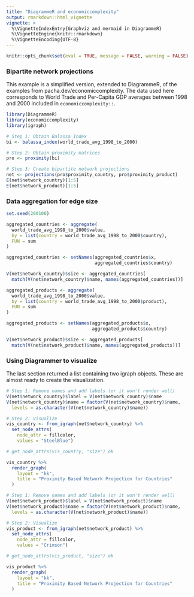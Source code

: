 ```yaml
---
title: "DiagrammeR and economiccomplexity"
output: rmarkdown::html_vignette
vignette: >
  %\VignetteIndexEntry{Graphviz and mermaid in DiagrammeR}
  %\VignetteEngine{knitr::rmarkdown}
  %\VignetteEncoding{UTF-8}
---
```


```r
knitr::opts_chunk$set(eval = TRUE, message = FALSE, warning = FALSE)
```

### Bipartite network projections

This example is a simplified version, extended to DiagrammeR, of the examples
from pacha.dev/economiccomplexity. The data used here corresponds to 
World Trade and Per-Capita GDP averages between 1998 and 2000 included in
`economiccomplexity::`.

```r
library(DiagrammeR)
library(economiccomplexity)
library(igraph)

# Step 1: Obtain Balassa Index
bi <- balassa_index(world_trade_avg_1998_to_2000)

# Step 2: Obtain proximity matrices
pro <- proximity(bi)

# Step 3: Create bipartite network projections
net <- projections(pro$proximity_country, pro$proximity_product)
E(net$network_country)[1:5]
E(net$network_product)[1:5]
```

### Data aggregation for edge size

```r
set.seed(200100)

aggregated_countries <- aggregate(
  world_trade_avg_1998_to_2000$value,
  by = list(country = world_trade_avg_1998_to_2000$country),
  FUN = sum
)

aggregated_countries <- setNames(aggregated_countries$x,
                                 aggregated_countries$country)

V(net$network_country)$size <- aggregated_countries[
  match(V(net$network_country)$name, names(aggregated_countries))]
```

```r
aggregated_products <- aggregate(
  world_trade_avg_1998_to_2000$value,
  by = list(country = world_trade_avg_1998_to_2000$product),
  FUN = sum
)

aggregated_products <- setNames(aggregated_products$x,
                                aggregated_products$country)

V(net$network_product)$size <- aggregated_products[
  match(V(net$network_product)$name, names(aggregated_products))]
```

### Using Diagrammer to visualize

The last section returned a list containing two igraph objects. These
are almost ready to create the visualization.

```r
# Step 1: Remove names and add labels (or it won't render well)
V(net$network_country)$label = V(net$network_country)$name
V(net$network_country)$name = factor(V(net$network_country)$name,
  levels = as.character(V(net$network_country)$name))

# Step 2: Visualize
vis_country <- from_igraph(net$network_country) %>% 
  set_node_attrs(
    node_attr = fillcolor,
    values = "SteelBlue")

# get_node_attrs(vis_country, "size") ok

vis_country %>% 
  render_graph(
    layout = "kk",
    title = "Proximity Based Network Projection for Countries"
  )
```

```r
# Step 1: Remove names and add labels (or it won't render well)
V(net$network_product)$label = V(net$network_product)$name
V(net$network_product)$name = factor(V(net$network_product)$name,
  levels = as.character(V(net$network_product)$name))

# Step 2: Visualize
vis_product <- from_igraph(net$network_product) %>% 
  set_node_attrs(
    node_attr = fillcolor,
    values = "Crimson")

# get_node_attrs(vis_product, "size") ok

vis_product %>% 
  render_graph(
    layout = "kk",
    title = "Proximity Based Network Projection for Countries"
  )
```
